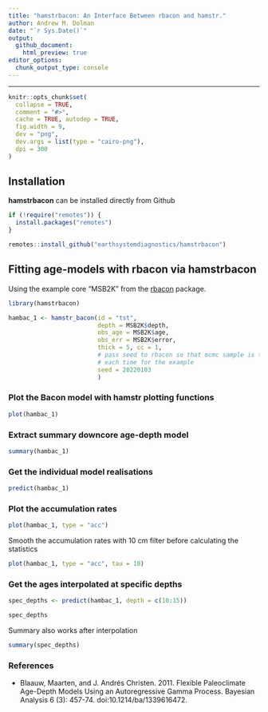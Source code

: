 ```yaml
---
title: "hamstrbacon: An Interface Between rbacon and hamstr."
author: Andrew M. Dolman
date: "`r Sys.Date()`"
output:
  github_document:
    html_preview: true
editor_options: 
  chunk_output_type: console
---
```


-------------------------------


```r
knitr::opts_chunk$set(
  collapse = TRUE,
  comment = "#>",
  cache = TRUE, autodep = TRUE,
  fig.width = 9,
  dev = "png",
  dev.args = list(type = "cairo-png"),
  dpi = 300
)
```


## Installation

**hamstrbacon** can be installed directly from Github

```r
if (!require("remotes")) {
  install.packages("remotes")
}

remotes::install_github("earthsystemdiagnostics/hamstrbacon")
```






## Fitting age-models with **rbacon** via **hamstrbacon**


Using the example core "MSB2K" from the [rbacon](https://cran.r-project.org/web/packages/rbacon/index.html) package.


```r
library(hamstrbacon)
```


```r
hambac_1 <- hamstr_bacon(id = "tst", 
                         depth = MSB2K$depth,
                         obs_age = MSB2K$age,
                         obs_err = MSB2K$error,
                         thick = 5, cc = 1,
                         # pass seed to rbacon so that mcmc sample is the same
                         # each time for the example
                         seed = 20220103
                         )
```


### Plot the Bacon model with hamstr plotting functions

```r
plot(hambac_1)
```


### Extract summary downcore age-depth model

```r
summary(hambac_1)
```


### Get the individual model realisations

```r
predict(hambac_1)
```


### Plot the accumulation rates

```r
plot(hambac_1, type = "acc")
```

Smooth the accumulation rates with 10 cm filter before calculating the statistics 

```r
plot(hambac_1, type = "acc", tau = 10)
```

### Get the ages interpolated at specific depths


```r
spec_depths <- predict(hambac_1, depth = c(10:15))

spec_depths
```

Summary also works after interpolation

```r
summary(spec_depths)
```



### References

*  Blaauw, Maarten, and J. Andrés Christen. 2011. Flexible Paleoclimate Age-Depth Models Using an Autoregressive Gamma Process. Bayesian Analysis 6 (3): 457-74. doi:10.1214/ba/1339616472.










